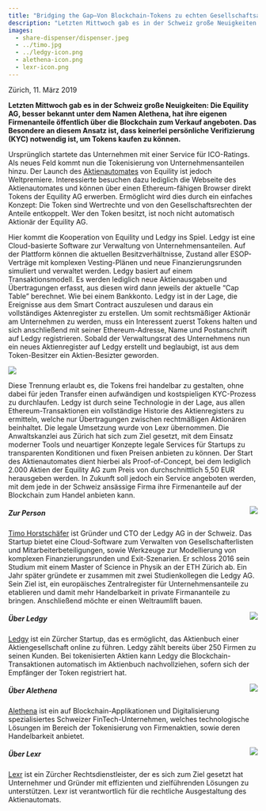 ```yaml
---
title: "Bridging the Gap—Von Blockchain-Tokens zu echten Gesellschaftsanteilen"
description: "Letzten Mittwoch gab es in der Schweiz große Neuigkeiten: Die Equility AG, auch bekannt unter dem Namen Alethena, hat ihre eigenen Firmenanteile öffentlich über die Blockchain zum Verkauf angeboten. Das Besondere an diesem Ansatz ist, dass keinerlei persönliche Verifizierung (KYC) notwendig ist, um Tokens kaufen zu können."
images:
  - share-dispenser/dispenser.jpeg
  - ../timo.jpg
  - ../ledgy-icon.png
  - alethena-icon.png
  - lexr-icon.png
---
```


Zürich, 11. März 2019

**Letzten Mittwoch gab es in der Schweiz große Neuigkeiten: Die Equility AG, besser bekannt unter dem Namen Alethena, hat ihre eigenen Firmenanteile öffentlich über die Blockchain zum Verkauf angeboten. Das Besondere an diesem Ansatz ist, dass keinerlei persönliche Verifizierung (KYC) notwendig ist, um Tokens kaufen zu können.**

Ursprünglich startete das Unternehmen mit einer Service für ICO-Ratings. Als neues Feld kommt nun die Tokenisierung von Unternehmensanteilen hinzu. Der Launch des [Aktienautomates](https://aktienautomat.ch) von Equility ist jedoch Weltpremiere. Interessierte besuchen dazu lediglich die Webseite des Aktienautomates und können über einen Ethereum-fähigen Browser direkt Tokens der Equility AG erwerben. Ermöglicht wird dies durch ein einfaches Konzept: Die Token sind Wertrechte und von den Gesellschaftsrechten der Anteile entkoppelt. Wer den Token besitzt, ist noch nicht automatisch Aktionär der Equility AG.

Hier kommt die Kooperation von Equility und Ledgy ins Spiel. Ledgy ist eine Cloud-basierte Software zur Verwaltung von Unternehmensanteilen. Auf der Plattform können die aktuellen Besitzverhältnisse, Zustand aller ESOP-Verträge mit komplexen Vesting-Plänen und neue Finanzierungsrunden simuliert und verwaltet werden.
Ledgy basiert auf einem Transaktionsmodell. Es werden lediglich neue Aktienausgaben und Übertragungen erfasst, aus diesen wird dann jeweils der aktuelle “Cap Table” berechnet. Wie bei einem Bankkonto. Ledgy ist in der Lage, die Ereignisse aus dem Smart Contract auszulesen und daraus ein vollständiges Aktenregister zu erstellen. Um somit rechtsmäßiger Aktionär am Unternehmen zu werden, muss ein Interessent zuerst Tokens halten und sich anschließend mit seiner Ethereum-Adresse, Name und Postanschrift auf Ledgy registrieren. Sobald der Verwaltungsrat des Unternehmens nun ein neues Aktienregister auf Ledgy erstellt und beglaubigt, ist aus dem Token-Besitzer ein Aktien-Besizter geworden.

<Img src="dispenser.jpeg" caption="Ein Automat der 1. Generation: Keine Aktien, dafür leckere Getränke
" />

Diese Trennung erlaubt es, die Tokens frei handelbar zu gestalten, ohne dabei für jeden Transfer einen aufwändigen und kostspieligen KYC-Prozess zu durchlaufen. Ledgy ist durch seine Technologie in der Lage, aus allen Ethereum-Transaktionen ein vollständige Historie des Aktienregisters zu ermitteln, welche nur Übertragungen zwischen rechtmäßigen Aktionären beinhaltet.
Die legale Umsetzung wurde von Lexr übernommen. Die Anwaltskanzlei aus Zürich hat sich zum Ziel gesetzt, mit dem Einsatz moderner Tools und neuartiger Konzepte legale Services für Startups zu transparenten Konditionen und fixen Preisen anbieten zu können. Der Start des Aktienautomates dient hierbei als Proof-of-Concept, bei dem lediglich 2.000 Aktien der Equility AG zum Preis von durchschnittlich 5,50 EUR herausgeben werden. In Zukunft soll jedoch ein Service angeboten werden, mit dem jede in der Schweiz ansässige Firma ihre Firmenanteile auf der Blockchain zum Handel anbieten kann.

<Img src="timo.jpg" align="right" size="150" />

##### Zur Person
[Timo Horstschäfer](https://www.ledgy.com/about-us/) ist Gründer und CTO der Ledgy AG in der Schweiz. Das Startup bietet eine Cloud-Software zum Verwalten von Gesellschafterlisten und Mitarbeiterbeteiligungen, sowie Werkzeuge zur Modellierung von komplexen Finanzierungsrunden und Exit-Szenarien. Er schloss 2016 sein Studium mit einem Master of Science in Physik an der ETH Zürich ab. Ein Jahr später gründete er zusammen mit zwei Studienkollegen die Ledgy AG. Sein Ziel ist, ein europäisches Zentralregister für Unternehmensanteile zu etablieren und damit mehr Handelbarkeit in private Firmananteile zu bringen. Anschließend möchte er einen Weltraumlift bauen.



<Img src="ledgy-icon.png" align="right" size="120" />

##### Über Ledgy

[Ledgy](https://www.ledgy.com) ist ein Zürcher Startup, das es ermöglicht, das Aktienbuch einer Aktiengesellschaft online zu führen. Ledgy zählt bereits über 250 Firmen zu seinen Kunden. Bei tokenisierten Aktien kann Ledgy die Blockchain-Transaktionen automatisch im Aktienbuch nachvollziehen, sofern sich der
Empfänger der Token registriert hat.

<Img src="alethena-icon.png" align="right" size="100" />

##### Über Alethena

[Alethena](https://www.alethena.com) ist ein auf Blockchain-Applikationen und Digitalisierung spezialisiertes Schweizer FinTech-Unternehmen, welches technologische Lösungen im Bereich der Tokenisierung von Firmenaktien, sowie deren Handelbarkeit anbietet.


<Img src="lexr-icon.png" align="right" size="100" />

##### Über Lexr

[Lexr](https://www.lexr.ch/) ist ein Zürcher Rechtsdienstleister, der es sich zum Ziel gesetzt hat Unternehmer und Gründer mit effizienten und zielführenden Lösungen zu unterstützen. Lexr ist verantwortlich für die rechtliche Ausgestaltung des Aktienautomats.
